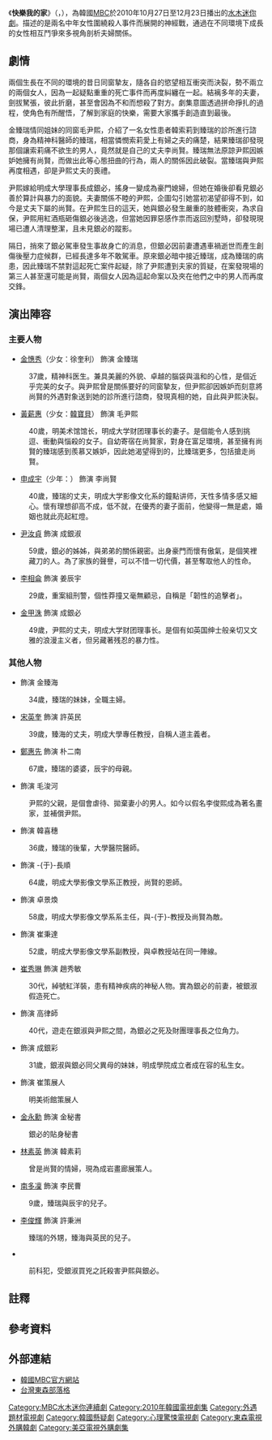{{NoteTA
|1=zh-hant:臻瑞;zh-tw:臻秀;
|2=zh-hant:臻海;zh-tw:臻慧;
|3=zh-hant:素莉;zh-tw:索莉;
}}
{{Infobox Television
| show_name            = 快樂我的家
| original_name        = {{lang|ko|즐거운 나의 집}}
| image                = [[File:Sweet_Home_mbc.jpg|250px]]
| caption              = 
| show_name_2          = 快樂我家<ref>{{Cite |url=http://content.mbc.co.kr/program/drama/__icsFiles/afieldfile/2015/05/18/2010HomeSweetHome.pdf|title=2010 Home Sweet Home|publisher=[[文化廣播公司|MBC Global Media]]}}</ref>
| genre                = {{ubl|[[劇情片|劇情]]|[[驚悚片|懸疑]]}}
| format               = 
| creator              = 
| developer            = 
| writer               = [[柳賢美|柳賢美]]
| director             = {{ubl|[[吳慶勳|吳慶勳]]|[[李成俊_(導演)|李成俊]]}}
| creative_director    = 
| presenter            = 
| starring             = {{ubl|[[金憓秀|金憓秀]]|[[黃薪惠|黃薪惠]]|[[申成宇|申成宇]]|[[尹汝貞|尹汝貞]]|[[金甲洙|金甲洙]]|[[李相侖|李相侖]]}}
| judges               = 
| voices               = 
| narrated             = 
| theme_music_composer = 
| opentheme            = 
| endtheme             = 
| composer             = 
| country              = {{KOR}}
| language             =
| num_seasons          =
| num_episodes         = 16
| list_episodes        =
| executive_producer   =
| producer             = {{ubl|[[韓熙|韓熙]]（企劃）|{{lk|金鐘植|김종식 (PD)}}|高在賢}}
| supervising_producer =
| editor               =
| location             =
| cinematography       =
| camera               =
| runtime              = 
| company              = [[Pan_Entertainment|Pan Entertainment]]
| distributor          =
| channel              = [[文化廣播公司|MBC]]
| picture_format       = 
| audio_format         =
| slogan               =
| first_run            = {{KOR}}
| first_aired          = {{start date|2010|10|27}}
| last_aired           = {{end date|2010|12|23}}
| status               =
| preceded_by          = 
| followed_by          = 
| related              = 
| website              = http://www.imbc.com/broad/tv/drama/mysweethome/
| production_website   =
| show_name_zh-tw      = 親愛的請小心
}}
《'''快樂我的家'''》（{{lang-ko|즐거운 나의 집}}，{{lang-en|''Home Sweet Home''}}），為韓國[[文化廣播公司|MBC]]於2010年10月27日至12月23日播出的[[MBC水木迷你連續劇|水木迷你劇]]。描述的是兩名中年女性圍繞殺人事件而展開的神經戰，通過在不同環境下成長的女性相互鬥爭來多視角剖析夫婦關係。

== 劇情 ==
兩個生長在不同的環境的昔日同窗摯友，隨各自的慾望相互衝突而決裂，勢不兩立的兩個女人，因為一起疑點重重的死亡事件而再度糾纏在一起。結褵多年的夫妻，劍拔駑張，彼此折磨，甚至會因為不和而想殺了對方。劇集意圖透過拼命掙扎的過程，使角色有所醒悟，了解到家庭的快樂，需要大家攜手創造直到最後。

金臻瑞情同姐妹的同窗毛尹熙，介紹了一名女性患者韓索莉到臻瑞的診所進行諮商，身為精神科醫師的臻瑞，相當憐憫索莉愛上有婦之夫的痛楚，結果臻瑞卻發現那個讓索莉痛不欲生的男人，竟然就是自己的丈夫李尚賢。臻瑞無法原諒尹熙因嫉妒她擁有尚賢，而做出此等心態扭曲的行為，兩人的關係因此破裂。當臻瑞與尹熙再度相遇，卻是尹熙丈夫的喪禮。

尹熙嫁給明成大學理事長成銀必，搖身一變成為豪門媳婦，但她在婚後卻看見銀必善於算計與暴力的面貌。夫妻關係不睦的尹熙，企圖勾引她當初渴望卻得不到，如今是丈夫下屬的尚賢。在尹熙生日的這天，她與銀必發生嚴重的肢體衝突，為求自保，尹熙用紅酒瓶砸傷銀必後逃逸，但當她因罪惡感作祟而返回別墅時，卻發現現場已遭人清理整潔，且未見銀必的蹤影。

隔日，捎來了銀必駕車發生事故身亡的消息，但銀必因前妻遭遇車禍逝世而產生創傷後壓力症候群，已經長達多年不敢駕車。原來銀必暗中接近臻瑞，成為臻瑞的病患，因此臻瑞不禁對這起死亡案件起疑，除了尹熙遭到夫家的質疑，在案發現場的第三人甚至還可能是尚賢，兩個女人因為這起命案以及夾在他們之中的男人而再度交鋒。

== 演出陣容 ==
=== 主要人物 ===
*[[金憓秀|金憓秀]]（少女：徐奎利） 飾演 金臻瑞{{NoteTag|台灣未依照韓文對應漢字進行翻譯，將「{{linktext|서}}」（瑞）錯譯為「{{linktext|秀}}」（{{linktext|수}}）。}}
:37歲，精神科医生。兼具美麗的外貌、卓越的腦袋與溫和的心性，是個近乎完美的女子。與尹熙曾是關係要好的同窗摯友，但尹熙卻因嫉妒而刻意將尚賢的外遇對象送到她的診所進行諮商，發現真相的她，自此與尹熙決裂。
*[[黃薪惠|黃薪惠]]（少女：[[韓寶貝|韓寶貝]]） 飾演 毛尹熙{{NoteTag|第6集家族關係證明書上漢字姓名寫作「-{毛尹熙}-」}}
:40歲，明美术馆馆长，明成大学财团理事长的妻子。是個能令人感到挑逗、衝動與惱殺的女子。自幼寄宿在尚賢家，對身在富足環境，甚至擁有尚賢的臻瑞感到羨慕又嫉妒，因此她渴望得到的，比臻瑞更多，包括搶走尚賢。
*[[申成宇|申成宇]]（少年：{{lk|徐尚元|서상원 (1991년)}}） 飾演 李尚賢
:40歲，臻瑞的丈夫，明成大学影像文化系的鐘點讲师，天性多情多感又細心。懷有理想卻高不成，低不就，在優秀的妻子面前，他變得一無是處，婚姻也就此亮起紅燈。
*[[尹汝貞|尹汝貞]] 飾演 成銀淑
:59歲，銀必的姊姊，與弟弟的關係親密。出身豪門而懷有傲氣，是個笑裡藏刀的人。為了家族的聲譽，可以不惜一切代價，甚至奪取他人的性命。
*[[李相侖|李相侖]] 飾演 姜辰宇
:29歲，重案組刑警，個性莽撞又毫無顧忌，自稱是「韌性的追擊者」。
*[[金甲洙|金甲洙]] 飾演 成銀必{{NoteTag|第6集家族關係證明書上漢字姓名寫作「-{成銀必}-」}}
:49歲，尹熙的丈夫，明成大学财团理事长。是個有如英国绅士般亲切又文雅的浪漫主义者，但另藏著残忍的暴力性。

=== 其他人物 ===
*{{lk|李義靜|이의정 (배우)}} 飾演 金臻海{{NoteTag|台灣未依照韓文對應漢字進行翻譯，將「{{linktext|해}}」（海）錯譯為「{{linktext|慧}}」（{{linktext|혜}}）。}}
:34歲，臻瑞的妹妹，全職主婦。
*[[宋英奎|宋英奎]] 飾演 許英民
:39歲，臻海的丈夫，明成大學專任教授，自稱人道主義者。
*[[鄭惠先|鄭惠先]] 飾演 朴二南
:67歲，臻瑞的婆婆，辰宇的母親。
*{{lk|李豪宰|이호재}} 飾演 毛浚河{{NoteTag|第6集家族關係證明書以及第8集身分證上的漢字姓名寫作「-{毛浚河}-」}}
:尹熙的父親，是個會虐待、拋棄妻小的男人。如今以假名李俊熙成為著名畫家，並補償尹熙。
*{{lk|鄭珠恩|정주은}} 飾演 韓喜穗
:36歲，臻瑞的後輩，大學醫院醫師。
*{{lk|鄭鎮珏|정진각}} 飾演 -{于}-長順
:64歲，明成大學影像文學系正教授，尚賢的恩師。
*{{lk|鄭原仲|정원중}} 飾演 卓景煥
:58歲，明成大學影像文學系系主任，與-{于}-教授及尚賢為敵。
*{{lk|宋民亨|송민형}} 飾演 崔秉達
:52歲，明成大學影像文學系副教授，與卓教授站在同一陣線。
*[[崔秀琳|崔秀琳]] 飾演 趙秀敏
:30代，綽號紅洋裝，患有精神疾病的神秘人物。實為銀必的前妻，被銀淑假造死亡。
*{{lk|李政成|이정성}} 飾演 高律師
:40代，遊走在銀淑與尹熙之間，為銀必之死及財團理事長之位角力。
*{{lk|李雪娥|이설아 (배우)}} 飾演 成銀彩
:31歲，銀淑與銀必同父異母的妹妹，明成學院成立者成在容的私生女。
*{{lk|韓敏彩|한민채}} 飾演 崔策展人
:明美術館策展人
*[[金永勳|金永勳]] 飾演 金秘書
:銀必的貼身秘書
*[[林素英|林素英]] 飾演 韓素莉{{NoteTag|台灣未依照韓文對應漢字進行翻譯，將「{{linktext|소}}」（素）錯譯為「{{linktext|索}}」。}}
:曾是尚賢的情婦，現為成岩畫廊展策人。
*[[南多凜|南多凜]] 飾演 李民曹
:9歲，臻瑞與辰宇的兒子。
*[[李俊輝|李俊輝]] 飾演 許秉洲
:臻瑞的外甥，臻海與英民的兒子。
*{{lk|鄭熙雄|장희웅}}
:前科犯，受銀淑買兇之託殺害尹熙與銀必。

== 註釋 ==
{{notefoot}}

== 參考資料 ==
{{reflist}}

== 外部連結 ==
*[http://www.imbc.com/broad/tv/drama/mysweethome/ 韓國MBC官方網站] {{Wayback|url=http://www.imbc.com/broad/tv/drama/mysweethome/ |date=20101031083734 }}{{ko}}
*[http://blog.ebc.net.tw/apps/becareful/Index.aspx 台灣東森部落格]{{Dead link|date=2020年1月 |bot=InternetArchiveBot |fix-attempted=yes }}{{zh}}
{{電視節目的變遷
| 電視台 = {{flagicon|South Korea}} 韓國 [[MBC|MBC]]
| 播放檔次 = [[MBC水木迷你連續劇|水木劇]]
| 節目名稱 = 快樂我的家<br />（2010.10.27 - 2010.12.23）
| 上一節目 = [[惡作劇之吻_(韓國電視劇)|惡作劇之吻]]<br />（2010.9.1 - 2010.10.21）
| 下一節目 = [[我的公主|我的公主]]<br />（2011.1.5 - 2011.2.24）
}}
{{電視節目的變遷
|電視台= {{flagicon|Taiwan}} 台灣 [[東森戲劇台|東森戲劇台]]
|播放檔次= 星期一至五 22:00-23:00
|節目名稱= 親愛的請小心<br />（2012.1.18 - 2012.2.17）
|上一節目= [[童顏美女|童顏美女]]<br />（2011.12.12 - 2012.1.17）
|下一節目= [[豪門之路|豪門之路]]<br />（2012.2.20 - 2012.3.22）
}}
{{MBC水木迷你連續劇}}
{{Pan Entertainment}}
{{2012年台灣播出之韓劇}}
{{DEFAULTSORT:Jeulgeoun Naui Jib}}
[[Category:MBC水木迷你連續劇|Category:MBC水木迷你連續劇]]
[[Category:2010年韓國電視劇集|Category:2010年韓國電視劇集]]
[[Category:外遇題材電視劇|Category:外遇題材電視劇]]
[[Category:韓國懸疑劇|Category:韓國懸疑劇]]
[[Category:心理驚悚電視劇|Category:心理驚悚電視劇]]
[[Category:東森電視外購韓劇|Category:東森電視外購韓劇]]
[[Category:美亞電視外購劇集|Category:美亞電視外購劇集]]